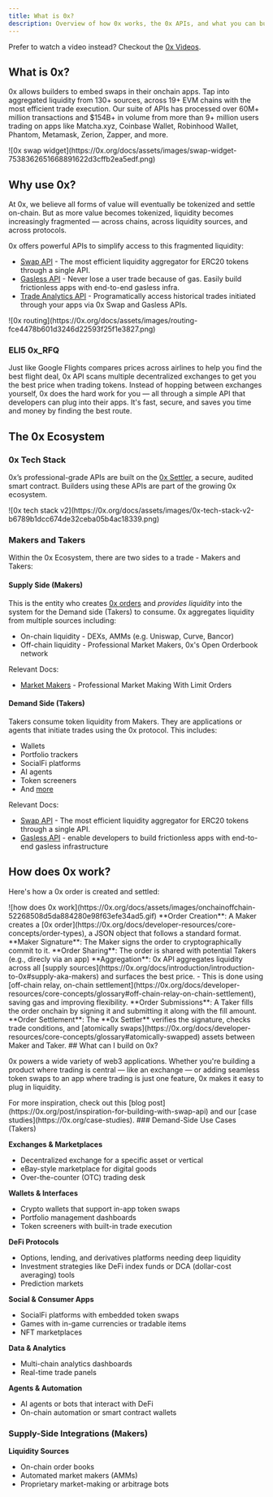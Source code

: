```yaml
---
title: What is 0x?
description: Overview of how 0x works, the 0x APIs, and what you can build on 0x.
---
```


<Tip>

Prefer to watch a video instead? Checkout the [0x Videos](https://0x.org/docs/introduction/guides#videos).

</Tip>

## What is 0x?

0x allows builders to embed swaps in their onchain apps. Tap into aggregated liquidity from 130+ sources, across 19+ EVM chains with the most efficient trade execution. Our suite of APIs has processed over 60M+ million transactions and $154B+ in volume from more than 9+ million users trading on apps like Matcha.xyz, Coinbase Wallet, Robinhood Wallet, Phantom, Metamask, Zerion, Zapper, and more.

<Frame>
  ![0x swap
  widget](https://0x.org/docs/assets/images/swap-widget-7538362651668891622d3cffb2ea5edf.png)
</Frame>

## Why use 0x?

At 0x, we believe all forms of value will eventually be tokenized and settle on-chain. But as more value becomes tokenized, liquidity becomes increasingly fragmented — across chains, across liquidity sources, and across protocols.

0x offers powerful APIs to simplify access to this fragmented liquidity:

- [Swap API](https://0x.org/docs/0x-swap-api/introduction) - The most efficient liquidity aggregator for ERC20 tokens through a single API.
- [Gasless API](https://0x.org/docs/gasless-api/introduction) - Never lose a user trade because of gas. Easily build frictionless apps with end-to-end gasless infra.
- [Trade Analytics API](https://0x.org/docs/trade-analytics-api/introduction) - Programatically access historical trades initiated through your apps via 0x Swap and Gasless APIs.

<Frame>
  ![0x
  routing](https://0x.org/docs/assets/images/routing-fce4478b601d3246d22593f25f1e3827.png)
</Frame>

<Tip>

### ELI5 0x_RFQ

Just like Google Flights compares prices across airlines to help you find the best flight deal, 0x API scans multiple decentralized exchanges to get you the best price when trading tokens. Instead of hopping between exchanges yourself, 0x does the hard work for you — all through a simple API that developers can plug into their apps. It's fast, secure, and saves you time and money by finding the best route.

</Tip>

## The 0x Ecosystem

### 0x Tech Stack

0x’s professional-grade APIs are built on the [0x Settler](https://0x.org/docs/developer-resources/core-concepts/contracts#0x-settler-contracts), a secure, audited smart contract. Builders using these APIs are part of the growing 0x ecosystem.

<Frame>
  ![0x tech stack
  v2](https://0x.org/docs/assets/images/0x-tech-stack-v2-b6789b1dcc674de32ceba05b4ac18339.png)
</Frame>

### Makers and Takers

Within the 0x Ecosystem, there are two sides to a trade - Makers and Takers:

#### Supply Side (Makers)

This is the entity who creates [0x orders](https://0x.org/docs/developer-resources/core-concepts/order-types) and _provides liquidity_ into the system for the Demand side (Takers) to consume. 0x aggregates liquidity from multiple sources including:

- On-chain liquidity - DEXs, AMMs (e.g. Uniswap, Curve, Bancor)
- Off-chain liquidity - Professional Market Makers, 0x's Open Orderbook network

Relevant Docs:

- [Market Makers](https://0x.org/docs/developer-resources/glossary#maker) - Professional Market Making With Limit Orders

#### Demand Side (Takers)

Takers consume token liquidity from Makers. They are applications or agents that initiate trades using the 0x protocol. This includes:

- Wallets
- Portfolio trackers
- SocialFi platforms
- AI agents
- Token screeners
- And [more](https://0x.org/case-studies)

Relevant Docs:

- [Swap API](https://0x.org/docs/0x-swap-api/introduction) - The most efficient liquidity aggregator for ERC20 tokens through a single API.
- [Gasless API](https://0x.org/docs/gasless-api/introduction) - enable developers to build frictionless apps with end-to-end gasless infrastructure

## How does 0x work?

Here's how a 0x order is created and settled:

<Frame>
![how does 0x work](https://0x.org/docs/assets/images/onchainoffchain-52268508d5da884280e98f63efe34ad5.gif)
</Frame>
<Steps>

<Step>
  **Order Creation**: A Maker creates a [0x
  order](https://0x.org/docs/developer-resources/core-concepts/order-types), a
  JSON object that follows a standard format.
</Step>

<Step>
  **Maker Signature**: The Maker signs the order to cryptographically commit to
  it.
</Step>

<Step>
  **Order Sharing**: The order is shared with potential Takers (e.g., direcly
  via an app)
</Step>

<Step>
  **Aggregation**: 0x API aggregates liquidity across all [supply
  sources](https://0x.org/docs/introduction/introduction-to-0x#supply-aka-makers)
  and surfaces the best price. - This is done using [off-chain relay, on-chain
  settlement](https://0x.org/docs/developer-resources/core-concepts/glossary#off-chain-relay-on-chain-settlement),
  saving gas and improving flexibility.
</Step>

<Step>
  **Order Submissions**: A Taker fills the order onchain by signing it and
  submitting it along with the fill amount.
</Step>

<Step>
 **Order Settlement**: The **0x Settler** verifies the signature, checks trade conditions, and [atomically swaps](https://0x.org/docs/developer-resources/core-concepts/glossary#atomically-swapped) assets between Maker and Taker.
</Step>
</Steps>
## What can I build on 0x?

0x powers a wide variety of web3 applications. Whether you're building a product where trading is central — like an exchange — or adding seamless token swaps to an app where trading is just one feature, 0x makes it easy to plug in liquidity.

<Note>
  For more inspiration, check out this [blog
  post](https://0x.org/post/inspiration-for-building-with-swap-api) and our
  [case studies](https://0x.org/case-studies).
</Note>
### Demand-Side Use Cases (Takers)

**Exchanges & Marketplaces**

- Decentralized exchange for a specific asset or vertical
- eBay-style marketplace for digital goods
- Over-the-counter (OTC) trading desk

**Wallets & Interfaces**

- Crypto wallets that support in-app token swaps
- Portfolio management dashboards
- Token screeners with built-in trade execution

**DeFi Protocols**

- Options, lending, and derivatives platforms needing deep liquidity
- Investment strategies like DeFi index funds or DCA (dollar-cost averaging) tools
- Prediction markets

**Social & Consumer Apps**

- SocialFi platforms with embedded token swaps
- Games with in-game currencies or tradable items
- NFT marketplaces

**Data & Analytics**

- Multi-chain analytics dashboards
- Real-time trade panels

**Agents & Automation**

- AI agents or bots that interact with DeFi
- On-chain automation or smart contract wallets

### Supply-Side Integrations (Makers)

**Liquidity Sources**

- On-chain order books
- Automated market makers (AMMs)
- Proprietary market-making or arbitrage bots
